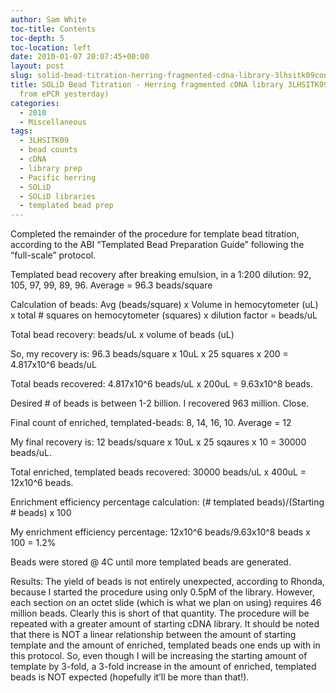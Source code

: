 ```yaml
---
author: Sam White
toc-title: Contents
toc-depth: 5
toc-location: left
date: 2010-01-07 20:07:45+00:00
layout: post
slug: solid-bead-titration-herring-fragmented-cdna-library-3lhsitk09continued-from-epcr-yesterday
title: SOLiD Bead Titration - Herring fragmented cDNA library 3LHSITK09(CONTINUED
  from ePCR yesterday)
categories:
  - 2010
  - Miscellaneous
tags:
  - 3LHSITK09
  - bead counts
  - cDNA
  - library prep
  - Pacific herring
  - SOLiD
  - SOLiD libraries
  - templated bead prep
---
```


Completed the remainder of the procedure for template bead titration, according to the ABI "Templated Bead Preparation Guide" following the "full-scale" protocol.

Templated bead recovery after breaking emulsion, in a 1:200 dilution: 92, 105, 97, 99, 89, 96. Average = 96.3 beads/square

Calculation of beads: Avg (beads/square) x Volume in hemocytometer (uL) x total # squares on hemocytometer (squares) x dilution factor = beads/uL

Total bead recovery: beads/uL x volume of beads (uL)

So, my recovery is: 96.3 beads/square x 10uL x 25 squares x 200 = 4.817x10^6 beads/uL

Total beads recovered: 4.817x10^6 beads/uL x 200uL = 9.63x10^8 beads.

Desired # of beads is between 1-2 billion. I recovered 963 million. Close.

Final count of enriched, templated-beads: 8, 14, 16, 10. Average = 12

My final recovery is: 12 beads/square x 10uL x 25 sqaures x 10 = 30000 beads/uL.

Total enriched, templated beads recovered: 30000 beads/uL x 400uL = 12x10^6 beads.

Enrichment efficiency percentage calculation: (# templated beads)/(Starting # beads) x 100

My enrichment efficiency percentage: 12x10^6 beads/9.63x10^8 beads x 100 = 1.2%

Beads were stored @ 4C until more templated beads are generated.

Results: The yield of beads is not entirely unexpected, according to Rhonda, because I started the procedure using only 0.5pM of the library. However, each section on an octet slide (which is what we plan on using) requires 46 million beads. Clearly this is short of that quantity. The procedure will be repeated with a greater amount of starting cDNA library. It should be noted that there is NOT a linear relationship between the amount of starting template and the amount of enriched, templated beads one ends up with in this protocol. So, even though I will be increasing the starting amount of template by 3-fold, a 3-fold increase in the amount of enriched, templated beads is NOT expected (hopefully it'll be more than that!).
